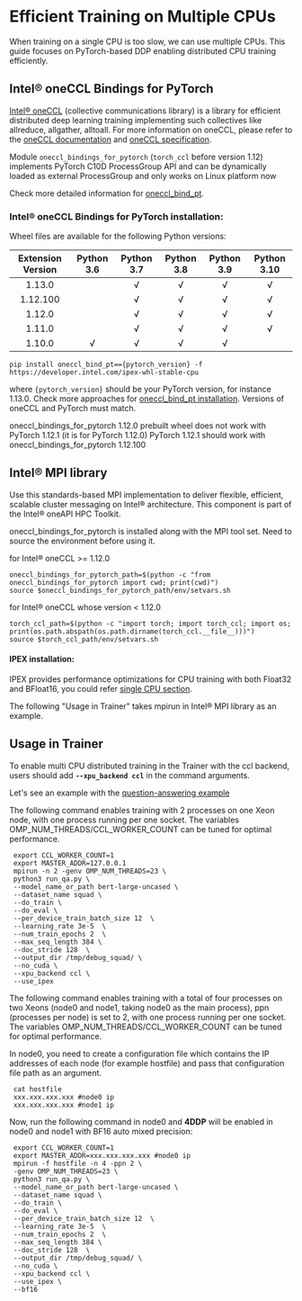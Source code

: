 <!--Copyright 2022 The HuggingFace Team. All rights reserved.

Licensed under the Apache License, Version 2.0 (the "License"); you may not use this file except in compliance with
the License. You may obtain a copy of the License at

http://www.apache.org/licenses/LICENSE-2.0

Unless required by applicable law or agreed to in writing, software distributed under the License is distributed on
an "AS IS" BASIS, WITHOUT WARRANTIES OR CONDITIONS OF ANY KIND, either express or implied. See the License for the
-->

# Efficient Training on Multiple CPUs

When training on a single CPU is too slow, we can use multiple CPUs. This guide focuses on PyTorch-based DDP enabling distributed CPU training efficiently.

## Intel® oneCCL Bindings for PyTorch

[Intel® oneCCL](https://github.com/oneapi-src/oneCCL) (collective communications library) is a library for efficient distributed deep learning training implementing such collectives like allreduce, allgather, alltoall. For more information on oneCCL, please refer to the [oneCCL documentation](https://spec.oneapi.com/versions/latest/elements/oneCCL/source/index.html) and [oneCCL specification](https://spec.oneapi.com/versions/latest/elements/oneCCL/source/index.html).

Module `oneccl_bindings_for_pytorch` (`torch_ccl` before version 1.12)  implements PyTorch C10D ProcessGroup API and can be dynamically loaded as external ProcessGroup and only works on Linux platform now

Check more detailed information for [oneccl_bind_pt](https://github.com/intel/torch-ccl).

### Intel® oneCCL Bindings for PyTorch installation:

Wheel files are available for the following Python versions:

| Extension Version | Python 3.6 | Python 3.7 | Python 3.8 | Python 3.9 | Python 3.10 |
| :---------------: | :--------: | :--------: | :--------: | :--------: | :---------: |
| 1.13.0            |            | √          | √          | √          | √           |
| 1.12.100          |            | √          | √          | √          | √           |
| 1.12.0            |            | √          | √          | √          | √           |
| 1.11.0            |            | √          | √          | √          | √           |
| 1.10.0            | √          | √          | √          | √          |             |

```
pip install oneccl_bind_pt=={pytorch_version} -f https://developer.intel.com/ipex-whl-stable-cpu
```
where `{pytorch_version}` should be your PyTorch version, for instance 1.13.0.
Check more approaches for [oneccl_bind_pt installation](https://github.com/intel/torch-ccl).
Versions of oneCCL and PyTorch must match.

<Tip warning={true}>

oneccl_bindings_for_pytorch 1.12.0 prebuilt wheel does not work with PyTorch 1.12.1 (it is for PyTorch 1.12.0)
PyTorch 1.12.1 should work with oneccl_bindings_for_pytorch 1.12.100

</Tip>

## Intel® MPI library
Use this standards-based MPI implementation to deliver flexible, efficient, scalable cluster messaging on Intel® architecture. This component is part of the Intel® oneAPI HPC Toolkit.

oneccl_bindings_for_pytorch is installed along with the MPI tool set. Need to source the environment before using it.

for Intel® oneCCL >= 1.12.0
```
oneccl_bindings_for_pytorch_path=$(python -c "from oneccl_bindings_for_pytorch import cwd; print(cwd)")
source $oneccl_bindings_for_pytorch_path/env/setvars.sh
```

for Intel® oneCCL whose version < 1.12.0
```
torch_ccl_path=$(python -c "import torch; import torch_ccl; import os;  print(os.path.abspath(os.path.dirname(torch_ccl.__file__)))")
source $torch_ccl_path/env/setvars.sh
```

#### IPEX installation:

IPEX provides performance optimizations for CPU training with both Float32 and BFloat16, you could refer [single CPU section](./perf_train_cpu).


The following "Usage in Trainer" takes mpirun in Intel® MPI library as an example.


## Usage in Trainer
To enable multi CPU distributed training in the Trainer with the ccl backend, users should add **`--xpu_backend ccl`** in the command arguments.

Let's see an example with the [question-answering example](https://github.com/huggingface/transformers/tree/main/examples/pytorch/question-answering)


The following command enables training with 2 processes on one Xeon node, with one process running per one socket. The variables OMP_NUM_THREADS/CCL_WORKER_COUNT can be tuned for optimal performance.
```shell script
 export CCL_WORKER_COUNT=1
 export MASTER_ADDR=127.0.0.1
 mpirun -n 2 -genv OMP_NUM_THREADS=23 \
 python3 run_qa.py \
 --model_name_or_path bert-large-uncased \
 --dataset_name squad \
 --do_train \
 --do_eval \
 --per_device_train_batch_size 12  \
 --learning_rate 3e-5  \
 --num_train_epochs 2  \
 --max_seq_length 384 \
 --doc_stride 128  \
 --output_dir /tmp/debug_squad/ \
 --no_cuda \
 --xpu_backend ccl \
 --use_ipex
```
The following command enables training with a total of four processes on two Xeons (node0 and node1, taking node0 as the main process), ppn (processes per node) is set to 2, with one process running per one socket. The variables OMP_NUM_THREADS/CCL_WORKER_COUNT can be tuned for optimal performance.

In node0, you need to create a configuration file which contains the IP addresses of each node (for example hostfile) and pass that configuration file path as an argument.
```shell script
 cat hostfile
 xxx.xxx.xxx.xxx #node0 ip
 xxx.xxx.xxx.xxx #node1 ip
```
Now, run the following command in node0 and **4DDP** will be enabled in node0 and node1 with BF16 auto mixed precision:
```shell script
 export CCL_WORKER_COUNT=1
 export MASTER_ADDR=xxx.xxx.xxx.xxx #node0 ip
 mpirun -f hostfile -n 4 -ppn 2 \
 -genv OMP_NUM_THREADS=23 \
 python3 run_qa.py \
 --model_name_or_path bert-large-uncased \
 --dataset_name squad \
 --do_train \
 --do_eval \
 --per_device_train_batch_size 12  \
 --learning_rate 3e-5  \
 --num_train_epochs 2  \
 --max_seq_length 384 \
 --doc_stride 128  \
 --output_dir /tmp/debug_squad/ \
 --no_cuda \
 --xpu_backend ccl \
 --use_ipex \
 --bf16
```
